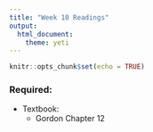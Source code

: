 ```yaml
---
title: "Week 10 Readings"
output: 
  html_document: 
    theme: yeti
---
```


```r
knitr::opts_chunk$set(echo = TRUE)
```

### Required:

- Textbook:
    - Gordon Chapter 12
